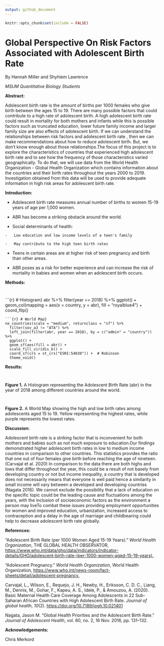 ```yaml
---
output: github_document
---
```


```r
knitr::opts_chunk$set(include = FALSE)
```

# **Global Perspective On Risk Factors Associated with Adolescent Birth Rate**

By Hannah Miller and Shyhiem Lawrence

*MSUM Quantitative Biology Students*

**Abstract:**

Adolescent birth rate is the amount of births per 1000 females who give birth between the ages 15 to 19. There are many possible factors that could contribute to a high rate of adolescent birth. A high adolescent birth rate could result in mortality for both mothers and infants while this is possible factors such as truncated education, lower future family income and larger family size are also effects of adolescent birth. If we can understand the relationships between risk factors and adolescent birth rate , then we can make recommendations about how to reduce adolescent birth. But, we don't know enough about those relationships.The focus of this project is to explore the characteristics of countries that experienced high adolescent birth rate and to see how the frequency of those characteristics varied geographically. To do that, we will use data from the World Health Organization - Global Health Organization which contains information about the countries and their birth rates throughout the years 2000 to 2019. Investigation obtained from this data will be used to provide adequate information in high risk areas for adolescent birth rate.

**Introduction:**

-   Adolescent birth rate measures annual number of births to women 15-19 years of age per 1,000 women.

-   ABR has become a striking obstacle around the world. 

-    Social determinants of health:

    -   Low education and low income levels of a teen's family

    -   May contribute to the high teen birth rates

-   Teens in certain areas are at higher risk of teen pregnancy and birth than other areas.

-    ABR poses as a risk for better experience and can increase the risk of mortality in babies and women when an adolescent birth occurs.

**Methods:**

<img src="Screenshot (1).png" width="12in"/>

\`\`\`{r} \# Histogram} abr %>% filter(year == 2018) %>% ggplot() + geom_col(mapping = aes(x = country, y = abr), fill = "royalblue4") + coord_flip()

    ```{r} # World Map}
    ne_countries(scale = "medium", returnclass = "sf") %>%
      filter(sov_a3 != "ATA") %>% 
      left_join(filter(abr, year == 2018), by = c("admin" = "country")) %>% 
      ggplot() +
      geom_sf(aes(fill = abr)) +
      scale_fill_viridis_b() +
      coord_sf(crs = st_crs("ESRI:54030")) +  # Robinson
      theme_void()

**Results:**

<img src="https://lh6.googleusercontent.com/GymQhJKCdND8JCJxrevu961VtzgyMs-QdgQjkX7LqEtUYxeBXKMpZun_opPcOhoZeX9BGpU7WO_SDf8-G_T7wX5So7wJtyieh_YVMJOWM331jZhUF4BVsZ3psaXrlFMQoRqLFyeaNLnV" width="13.58in"/>

**Figure 1.** A Histogram representing the Adolescent Birth Rate (abr) in the year of 2018 among different countries around the world.

<img src="map.png" width="15.24in"/>

**Figure 2.** A World Map showing the high and low birth rates among adolescents aged 15 to 19. Yellow representing the highest rates, while purple represents the lowest rates.

**Discussion:**

Adolescent birth rate is a striking factor that is inconvenient for both mothers and babies such as not much exposure to education.Our findings demonstrated higher adolescent birth rates in low to medium income countries in comparison to other countries. This statistics provides the ratio that one out of four females give birth before reaching the age of nineteen.  (Carvajal et al. 2020) In comparison to the data there are both highs and lows that differ throughout the year, this could be a result of not basely from developing country or not but income inequality, a country that is developed does not necessarily means that everyone is well paid hence a similarity in small income will vary between a developed and developing countries (Nagata 2016). We cannot exclude the possibility that a lack of education on the specific topic could be the leading cause and fluctuations among the years, with the inclusion of socioeconomic factors as the environment a person may liveTo combat these issues providing employment opportunities for women and improved education, urbanization, increased access to contraception and a delay in the age of marriage and childbearing could help to decrease adolescent birth rate globally.   

**References:**

"Adolescent Birth Rate (per 1000 Women Aged 15-19 Years)." *World Health Organization*, THE GLOBAL HEALTH OBSERVATOR, <https://www.who.int/data/gho/data/indicators/indicator-details/GHO/adolescent-birth-rate-(per-1000-women-aged-15-19-years).>

"Adolescent Pregnancy." *World Health Organization*, World Health Organization, <https://www.who.int/news-room/fact-sheets/detail/adolescent-pregnancy.>

Carvajal, L., Wilson, E., Requejo, J. H., Newby, H., Eriksson, C. D. C., Liang, M., Dennis, M., Gohar, F., Kapeu, A. S., Idele, P., & Amouzou, A. (2020). Basic Maternal Health Care Coverage Among Adolescents in 22 Sub-Saharan African Countries with High Adolescent Birth Rate. *Journal of global health*, *10*(2). <https://doi.org/10.7189/jogh.10.021401>

Nagata, Jason M. "Global Health Priorities and the Adolescent Birth Rate." *Journal of Adolescent Health*, vol. 60, no. 2, 16 Nov. 2016, pp. 131–132.

**Acknowledgements:**

Chris Merkord

## 
